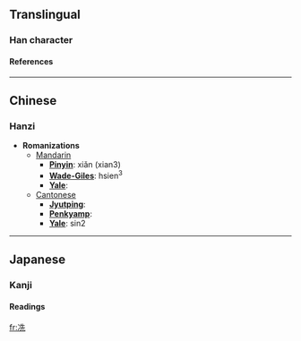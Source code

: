 ==Translingual==
===Han character===
{{Han char|rad=冫|as=06|sn=8|four=3411<sub>1</sub>|canj=戈一竹土山 (IMHGU)}}
====References====
{{Han ref|kx=0132.110|dkj=01633|hdz=10297.060|uh=51BC|ud=20924|bh=CBCE|bd=52174}}
----

==Chinese==
===Hanzi===


* '''Romanizations'''
** [[Mandarin]]
*** '''[[Pinyin]]''': xiǎn (xian3)
*** '''[[Wade-Giles]]''': hsien<sup>3</sup>
*** '''[[Yale]]''': 
**[[Cantonese]]
***'''[[Jyutping]]''':
***'''[[Penkyamp]]''': 
***'''[[Yale]]''': sin2


----
==Japanese==
===Kanji===
{{ja-kanji|grade=|rs=冫06}}
====Readings====
{{ja-readings|on=[[しょう]] (shō)|kun=[[さむい]] (samui)}}




[[fr:冼]]